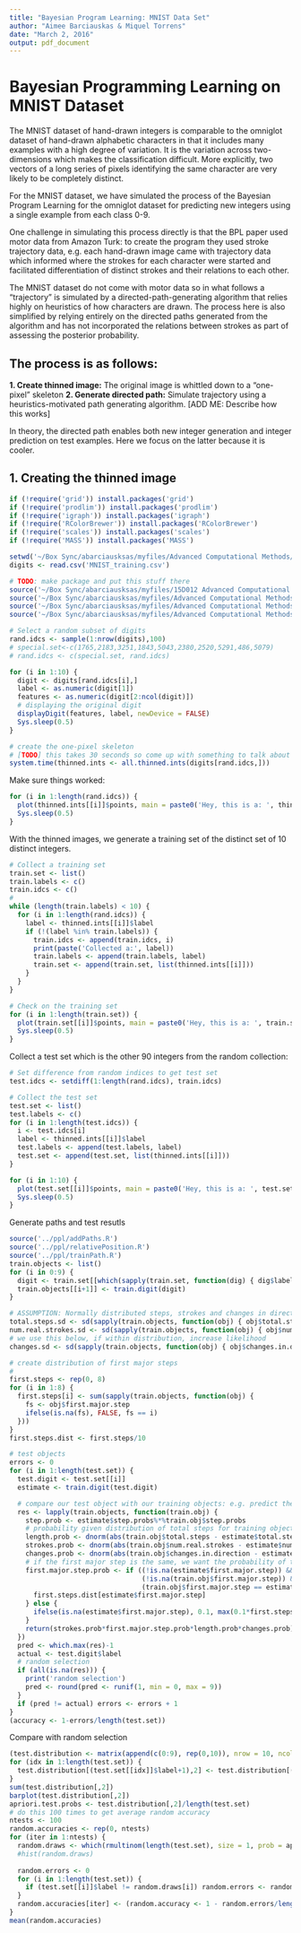 ```yaml
---
title: "Bayesian Program Learning: MNIST Data Set"
author: "Aimee Barciauskas & Miquel Torrens"
date: "March 2, 2016"
output: pdf_document
---
```


# Bayesian Programming Learning on MNIST Dataset

The MNIST dataset of hand-drawn integers is comparable to the omniglot dataset of hand-drawn alphabetic characters in that it includes many examples with a high degree of variation. It is the variation across two-dimensions which makes the classification difficult. More explicitly, two vectors of a long series of pixels identifying the same character are very likely to be completely distinct.

For the MNIST dataset, we have simulated the process of the Bayesian Program Learning for the omniglot dataset for predicting new integers using a single example from each class 0-9.

One challenge in simulating this process directly is that the BPL paper used motor data from Amazon Turk: to create the program they used stroke trajectory data, e.g. each hand-drawn image came with trajectory data which informed where the strokes for each character were started and facilitated differentiation of distinct strokes and their relations to each other.

The MNIST dataset do not come with motor data so in what follows a "trajectory" is simulated by a directed-path-generating algorithm that relies highly on heuristics of how characters are drawn. The process here is also simplified by relying  entirely on the directed paths generated from the algorithm and has not incorporated the relations between strokes as part of assessing the posterior probability.

## The process is as follows:

**1. Create thinned image:** The original image is whittled down to a "one-pixel" skeleton
**2. Generate directed path:** Simulate trajectory using a heuristics-motivated path generating algorithm. [ADD ME: Describe how this works]

In theory, the directed path enables both new integer generation and integer prediction on test examples. Here we focus on the latter because it is cooler.

## 1. Creating the thinned image

```r
if (!require('grid')) install.packages('grid')
if (!require('prodlim')) install.packages('prodlim')
if (!require('igraph')) install.packages('igraph')
if (!require('RColorBrewer')) install.packages('RColorBrewer')
if (!require('scales')) install.packages('scales')
if (!require('MASS')) install.packages('MASS')

setwd('~/Box Sync/abarciausksas/myfiles/Advanced Computational Methods/data/')
digits <- read.csv('MNIST_training.csv')

# TODO: make package and put this stuff there
source('~/Box Sync/abarciausksas/myfiles/15D012 Advanced Computational Methods/datasets/MNIST/displayDigit.R')
source('~/Box Sync/abarciausksas/myfiles/Advanced Computational Methods/ppl/utils.R')
source('~/Box Sync/abarciausksas/myfiles/Advanced Computational Methods/ppl/thinPoints.R')
source('~/Box Sync/abarciausksas/myfiles/Advanced Computational Methods/ppl/allThinnedInts.R')

# Select a random subset of digits
rand.idcs <- sample(1:nrow(digits),100)
# special.set<-c(1765,2183,3251,1843,5043,2380,2520,5291,486,5079)
# rand.idcs <- c(special.set, rand.idcs)

for (i in 1:10) {
  digit <- digits[rand.idcs[i],]
  label <- as.numeric(digit[1])
  features <- as.numeric(digit[2:ncol(digit)])
  # displaying the original digit
  displayDigit(features, label, newDevice = FALSE)
  Sys.sleep(0.5)
}

# create the one-pixel skeleton
# [TODO] this takes 30 seconds so come up with something to talk about here
system.time(thinned.ints <- all.thinned.ints(digits[rand.idcs,]))
```

Make sure things worked:

```r
for (i in 1:length(rand.idcs)) {
  plot(thinned.ints[[i]]$points, main = paste0('Hey, this is a: ', thinned.ints[[i]]$label), pch = 19, ylim = c(-16,0), xlim = c(0,16))
  Sys.sleep(0.5)
}
```

With the thinned images, we generate a training set of the distinct set of 10 distinct integers.

```r
# Collect a training set
train.set <- list()
train.labels <- c()
train.idcs <- c()
# 
while (length(train.labels) < 10) {
  for (i in 1:length(rand.idcs)) {
    label <- thinned.ints[[i]]$label
    if (!(label %in% train.labels)) {
      train.idcs <- append(train.idcs, i)
      print(paste('Collected a:', label))
      train.labels <- append(train.labels, label)
      train.set <- append(train.set, list(thinned.ints[[i]]))
    }
  }
}

# Check on the training set
for (i in 1:length(train.set)) {
  plot(train.set[[i]]$points, main = paste0('Hey, this is a: ', train.set[[i]]$label), pch = 19, ylim = c(-16,0), xlim = c(0,16))
  Sys.sleep(0.5)
}
```

Collect a test set which is the other 90 integers from the random collection:

```r
# Set difference from random indices to get test set
test.idcs <- setdiff(1:length(rand.idcs), train.idcs)

# Collect the test set
test.set <- list()
test.labels <- c()
for (i in 1:length(test.idcs)) {
  i <- test.idcs[i]
  label <- thinned.ints[[i]]$label
  test.labels <- append(test.labels, label)
  test.set <- append(test.set, list(thinned.ints[[i]]))
}

for (i in 1:10) {
  plot(test.set[[i]]$points, main = paste0('Hey, this is a: ', test.set[[i]]$label), pch = 19, ylim = c(-16,0), xlim = c(0,16))
  Sys.sleep(0.5)
}
```

Generate paths and test resutls

```r
source('../ppl/addPaths.R')
source('../ppl/relativePosition.R')
source('../ppl/trainPath.R')
train.objects <- list()
for (i in 0:9) {
  digit <- train.set[[which(sapply(train.set, function(dig) { dig$label == i }))]]
  train.objects[[i+1]] <- train.digit(digit)
}

# ASSUMPTION: Normally distributed steps, strokes and changes in direction
total.steps.sd <- sd(sapply(train.objects, function(obj) { obj$total.steps }))
num.real.strokes.sd <- sd(sapply(train.objects, function(obj) { obj$num.real.strokes }))
# we use this below, if within distribution, increase likelihood
changes.sd <- sd(sapply(train.objects, function(obj) { obj$changes.in.direction }))

# create distribution of first major steps
# 
first.steps <- rep(0, 8)
for (i in 1:8) {
  first.steps[i] <- sum(sapply(train.objects, function(obj) {
    fs <- obj$first.major.step
    ifelse(is.na(fs), FALSE, fs == i)
  }))
}
first.steps.dist <- first.steps/10

# test objects
errors <- 0
for (i in 1:length(test.set)) {
  test.digit <- test.set[[i]]
  estimate <- train.digit(test.digit)

  # compare our test object with our training objects: e.g. predict the integer which has the most likely distribution of steps for the longest stroke, weighted by the difference it the length of the first stroke and weighted by the total number of strokes
  res <- lapply(train.objects, function(train.obj) {
    step.prob <- estimate$step.probs%*%train.obj$step.probs
    # probability given distribution of total steps for training object
    length.prob <- dnorm(abs(train.obj$total.steps - estimate$total.steps), mean = 0, sd = total.steps.sd)
    strokes.prob <- dnorm(abs(train.obj$num.real.strokes - estimate$num.real.strokes), mean = 0, sd = num.real.strokes.sd)
    changes.prob <- dnorm(abs(train.obj$changes.in.direction - estimate$changes.in.direction), mean = 0, sd = changes.sd)
    # if the first major step is the same, we want the probability of that major step given all the data 
    first.major.step.prob <- if ((!is.na(estimate$first.major.step)) &&
                                 (!is.na(train.obj$first.major.step)) &&
                                 (train.obj$first.major.step == estimate$first.major.step)) {
      first.steps.dist[estimate$first.major.step]
    } else {
      ifelse(is.na(estimate$first.major.step), 0.1, max(0.1*first.steps.dist[estimate$first.major.step], 0.1))
    }
    return(strokes.prob*first.major.step.prob*length.prob*changes.prob)
  })
  pred <- which.max(res)-1
  actual <- test.digit$label
  # random selection
  if (all(is.na(res))) {
    print('random selection')
    pred <- round(pred <- runif(1, min = 0, max = 9))
  }
  if (pred != actual) errors <- errors + 1
}
(accuracy <- 1-errors/length(test.set))
```


Compare with random selection

```r
(test.distribution <- matrix(append(c(0:9), rep(0,10)), nrow = 10, ncol = 2))
for (idx in 1:length(test.set)) {
  test.distribution[(test.set[[idx]]$label+1),2] <- test.distribution[(test.set[[idx]]$label+1),2] + 1
}
sum(test.distribution[,2])
barplot(test.distribution[,2])
apriori.test.probs <- test.distribution[,2]/length(test.set)
# do this 100 times to get average random accuracy
ntests <- 100
random.accuracies <- rep(0, ntests)
for (iter in 1:ntests) {
  random.draws <- which(rmultinom(length(test.set), size = 1, prob = apriori.test.probs) == 1, arr.ind = TRUE)[,1]
  #hist(random.draws)
  
  random.errors <- 0
  for (i in 1:length(test.set)) {
    if (test.set[[i]]$label != random.draws[i]) random.errors <- random.errors + 1
  }
  random.accuracies[iter] <- (random.accuracy <- 1 - random.errors/length(test.set))
}
mean(random.accuracies)
```
